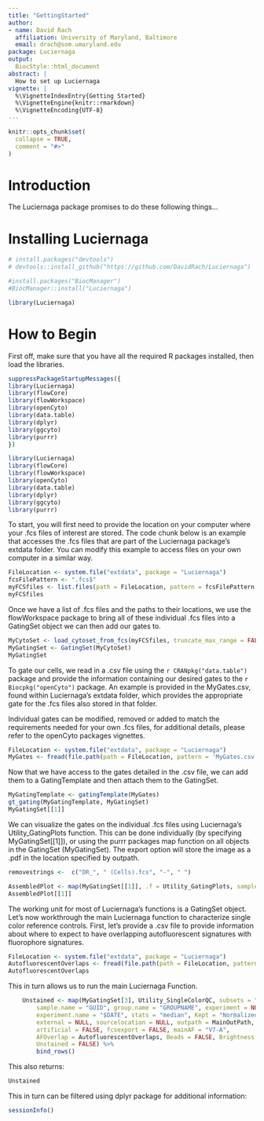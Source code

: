 ```yaml
---
title: "GettingStarted"
author:
- name: David Rach
  affiliation: University of Maryland, Baltimore
  email: drach@som.umaryland.edu
package: Luciernaga
output:
  BiocStyle::html_document
abstract: |
  How to set up Luciernaga
vignette: |
  %\VignetteIndexEntry{Getting Started}
  %\VignetteEngine{knitr::rmarkdown}
  %\VignetteEncoding{UTF-8}
---
```


```r
knitr::opts_chunk$set(
  collapse = TRUE,
  comment = "#>"
)
```

# Introduction

The Luciernaga package promises to do these following things...

# Installing Luciernaga

```r
# install.packages("devtools")
# devtools::install_github("https://github.com/DavidRach/Luciernaga")

#install.packages("BiocManager")
#BiocManager::install("Luciernaga")

library(Luciernaga)
```


# How to Begin


First off, make sure that you have all the required R packages installed, then
load the libraries. 

```r
suppressPackageStartupMessages({
library(Luciernaga)
library(flowCore)
library(flowWorkspace)
library(openCyto)
library(data.table)
library(dplyr)
library(ggcyto)
library(purrr)  
})
```

```r
library(Luciernaga)
library(flowCore)
library(flowWorkspace)
library(openCyto)
library(data.table)
library(dplyr)
library(ggcyto)
library(purrr)
```

To start, you will first need to provide the location on your computer where
your .fcs files of interest are stored. The code chunk below is an example that
accesses the .fcs files that are part of the Luciernaga package's extdata folder.
You can modify this example to access files on your own computer in a similar
way.  

```r
FileLocation <- system.file("extdata", package = "Luciernaga")
fcsFilePattern <- ".fcs$"
myFCSfiles <- list.files(path = FileLocation, pattern = fcsFilePattern, full.names = TRUE, recursive = TRUE)
myFCSfiles
```

Once we have a list of .fcs files and the paths to their locations, we use the
flowWorkspace package to bring all of these individual .fcs files into a
GatingSet object we can then add our gates to.  

```r
MyCytoSet <- load_cytoset_from_fcs(myFCSfiles, truncate_max_range = FALSE, transform = FALSE)
MyGatingSet <- GatingSet(MyCytoSet)
MyGatingSet
```

To gate our cells, we read in a .csv file using the `r CRANpkg("data.table")`
package and provide the information containing our desired gates to the 
`r Biocpkg("openCyto")` package. An example is provided in the MyGates.csv,
found within Luciernaga's extdata folder, which provides the appropriate gate
for the .fcs files also stored in that folder.

Individual gates can be modified, removed or added to match the requirements
needed for your own .fcs files, for additional details, please refer to the
openCyto packages vignettes. 

```r
FileLocation <- system.file("extdata", package = "Luciernaga")
MyGates <- fread(file.path(path = FileLocation, pattern = 'MyGates.csv'))
```

Now that we have access to the gates detailed in the .csv file, we can add them
to a GatingTemplate and then attach them to the GatingSet. 

```r
MyGatingTemplate <- gatingTemplate(MyGates)
gt_gating(MyGatingTemplate, MyGatingSet)
MyGatingSet[[1]]
```

We can visualize the gates on the individual .fcs files using Luciernaga's
Utility_GatingPlots function. This can be done individually (by specifying
MyGatingSet[[1]]), or using the purrr packages map function on all objects in the
GatingSet (MyGatingSet). The export option will store the image as a .pdf in the
location specified by outpath. 

```r
removestrings <-  c("DR_", " (Cells).fcs", "-", " ")

AssembledPlot <- map(MyGatingSet[[1]], .f = Utility_GatingPlots, sample.name = "GUID", removestrings = removestrings, experiment = "Test", experiment.name = NULL, condition = "Test", condition.name = NULL, subset = "root", bins = 270, clearance = 0.2, gtFile = MyGates, outpath = NULL, export = FALSE)
AssembledPlot[[1]]
```

The working unit for most of Luciernaga's functions is a GatingSet object. Let's
now workthrough the main Luciernaga function to characterize single color
reference controls. First, let's provide a .csv file to provide information about
where to expect to have overlapping autofluorescent signatures with fluorophore
signatures. 

```r
FileLocation <- system.file("extdata", package = "Luciernaga")
AutofluorescentOverlaps <- fread(file.path(path = FileLocation, pattern = "AutofluorescentOverlaps.csv"))
AutofluorescentOverlaps
```

This in turn allows us to run the main Luciernaga Function. 

```r
    Unstained <- map(MyGatingSet[3], Utility_SingleColorQC, subsets = "lymphocytes",
        sample.name = "GUID", group.name = "GROUPNAME", experiment = NULL,
        experiment.name = "$DATE", stats = "median", Kept = "Normalized",
        external = NULL, sourcelocation = NULL, outpath = MainOutPath,
        artificial = FALSE, fcsexport = FALSE, mainAF = "V7-A",
        AFOverlap = AutofluorescentOverlaps, Beads = FALSE, Brightness = TRUE, 
        Unstained = FALSE) %>%
        bind_rows()
```
This also returns:

```r
Unstained
```

This in turn can be filtered using dplyr package for additional information:

```r
sessionInfo()
```
